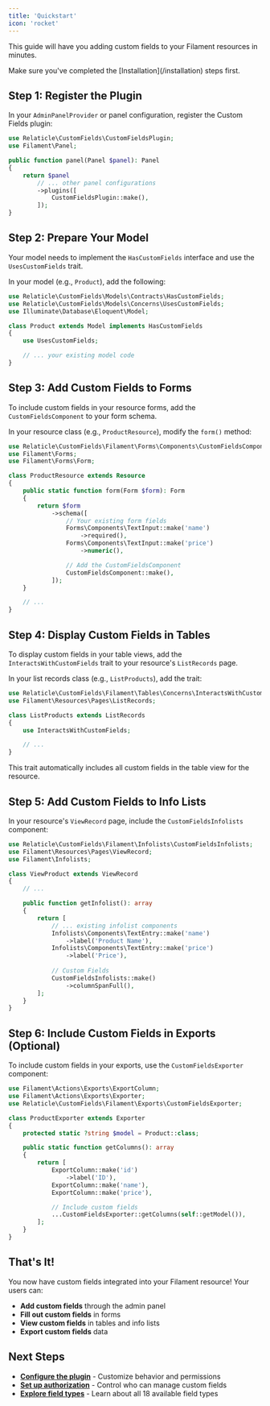 ```yaml
---
title: 'Quickstart'
icon: 'rocket'
---
```


This guide will have you adding custom fields to your Filament resources in minutes. 

<Note>
Make sure you've completed the [Installation](/installation) steps first.
</Note>

## Step 1: Register the Plugin

In your `AdminPanelProvider` or panel configuration, register the Custom Fields plugin:

```php
use Relaticle\CustomFields\CustomFieldsPlugin;
use Filament\Panel;

public function panel(Panel $panel): Panel
{
    return $panel
        // ... other panel configurations
        ->plugins([
            CustomFieldsPlugin::make(),
        ]);
}
```

## Step 2: Prepare Your Model

Your model needs to implement the `HasCustomFields` interface and use the `UsesCustomFields` trait.

In your model (e.g., `Product`), add the following:

```php
use Relaticle\CustomFields\Models\Contracts\HasCustomFields;
use Relaticle\CustomFields\Models\Concerns\UsesCustomFields;
use Illuminate\Database\Eloquent\Model;

class Product extends Model implements HasCustomFields
{
    use UsesCustomFields;

    // ... your existing model code
}
```

## Step 3: Add Custom Fields to Forms

To include custom fields in your resource forms, add the `CustomFieldsComponent` to your form schema.

In your resource class (e.g., `ProductResource`), modify the `form()` method:

```php
use Relaticle\CustomFields\Filament\Forms\Components\CustomFieldsComponent;
use Filament\Forms;
use Filament\Forms\Form;

class ProductResource extends Resource
{
    public static function form(Form $form): Form
    {
        return $form
            ->schema([
                // Your existing form fields
                Forms\Components\TextInput::make('name')
                    ->required(),
                Forms\Components\TextInput::make('price')
                    ->numeric(),

                // Add the CustomFieldsComponent
                CustomFieldsComponent::make(),
            ]);
    }

    // ...
}
```

## Step 4: Display Custom Fields in Tables

To display custom fields in your table views, add the `InteractsWithCustomFields` trait to your resource's `ListRecords` page.

In your list records class (e.g., `ListProducts`), add the trait:

```php
use Relaticle\CustomFields\Filament\Tables\Concerns\InteractsWithCustomFields;
use Filament\Resources\Pages\ListRecords;

class ListProducts extends ListRecords
{
    use InteractsWithCustomFields;

    // ...
}
```

This trait automatically includes all custom fields in the table view for the resource.

## Step 5: Add Custom Fields to Info Lists

In your resource's `ViewRecord` page, include the `CustomFieldsInfolists` component:

```php
use Relaticle\CustomFields\Filament\Infolists\CustomFieldsInfolists;
use Filament\Resources\Pages\ViewRecord;
use Filament\Infolists;

class ViewProduct extends ViewRecord
{
    // ...

    public function getInfolist(): array
    {
        return [
            // ... existing infolist components
            Infolists\Components\TextEntry::make('name')
                ->label('Product Name'),
            Infolists\Components\TextEntry::make('price')
                ->label('Price'),
    
            // Custom Fields
            CustomFieldsInfolists::make()
                ->columnSpanFull(),
        ];
    }
}
```

## Step 6: Include Custom Fields in Exports (Optional)

To include custom fields in your exports, use the `CustomFieldsExporter` component:

```php
use Filament\Actions\Exports\ExportColumn;
use Filament\Actions\Exports\Exporter;
use Relaticle\CustomFields\Filament\Exports\CustomFieldsExporter;

class ProductExporter extends Exporter
{
    protected static ?string $model = Product::class;

    public static function getColumns(): array
    {
        return [
            ExportColumn::make('id')
                ->label('ID'),
            ExportColumn::make('name'),
            ExportColumn::make('price'),

            // Include custom fields
            ...CustomFieldsExporter::getColumns(self::getModel()),
        ];
    }
}
```

## That's It!

You now have custom fields integrated into your Filament resource! Your users can:

- **Add custom fields** through the admin panel
- **Fill out custom fields** in forms
- **View custom fields** in tables and info lists
- **Export custom fields** data

## Next Steps

- **[Configure the plugin](/essentials/configuration)** - Customize behavior and permissions
- **[Set up authorization](/essentials/authorization)** - Control who can manage custom fields
- **[Explore field types](/essentials/data-model)** - Learn about all 18 available field types